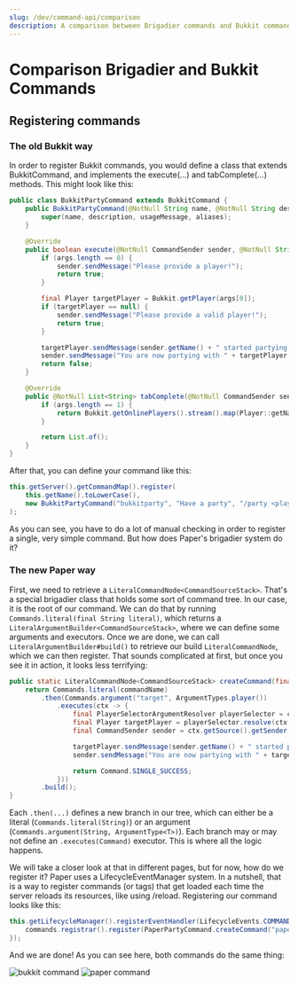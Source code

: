 ```yaml
---
slug: /dev/command-api/comparison
description: A comparison between Brigadier commands and Bukkit commands
---
```


# Comparison Brigadier and Bukkit Commands

## Registering commands
### The old Bukkit way
In order to register Bukkit commands, you would define a class that extends BukkitCommand, and implements the execute(...) and tabComplete(...)
methods. This might look like this:
```java title="BukkitPartyCommand.java"
public class BukkitPartyCommand extends BukkitCommand {
    public BukkitPartyCommand(@NotNull String name, @NotNull String description, @NotNull String usageMessage, @NotNull List<String> aliases) {
        super(name, description, usageMessage, aliases);
    }

    @Override
    public boolean execute(@NotNull CommandSender sender, @NotNull String commandLabel, @NotNull String[] args) {
        if (args.length == 0) {
            sender.sendMessage("Please provide a player!");
            return true;
        }

        final Player targetPlayer = Bukkit.getPlayer(args[0]);
        if (targetPlayer == null) {
            sender.sendMessage("Please provide a valid player!");
            return true;
        }

        targetPlayer.sendMessage(sender.getName() + " started partying with you!");
        sender.sendMessage("You are now partying with " + targetPlayer.getName() + "!");
        return false;
    }

    @Override
    public @NotNull List<String> tabComplete(@NotNull CommandSender sender, @NotNull String alias, @NotNull String[] args) throws IllegalArgumentException {
        if (args.length == 1) {
            return Bukkit.getOnlinePlayers().stream().map(Player::getName).toList();
        }

        return List.of();
    }
}
```
After that, you can define your command like this:
```java title="PluginClass.java"
this.getServer().getCommandMap().register(
    this.getName().toLowerCase(),
    new BukkitPartyCommand("bukkitparty", "Have a party", "/party <player>", List.of())
);
```

As you can see, you have to do a lot of manual checking in order to register a single, very simple command. But how does
Paper's brigadier system do it?

### The new Paper way
First, we need to retrieve a `LiteralCommandNode<CommandSourceStack>`. That's a special brigadier class that holds some sort of command tree.
In our case, it is the root of our command. We can do that by running `Commands.literal(final String literal)`, which returns a 
`LiteralArgumentBuilder<CommandSourceStack>`, where we can define some arguments and executors. Once we are done, we can call
`LiteralArgumentBuilder#build()` to retrieve our build `LiteralCommandNode`, which we can then register. That sounds complicated at first,
but once you see it in action, it looks less terrifying:
```java title="PaperPartyCommand.java"
public static LiteralCommandNode<CommandSourceStack> createCommand(final String commandName) {
    return Commands.literal(commandName)
        .then(Commands.argument("target", ArgumentTypes.player())
            .executes(ctx -> {
                final PlayerSelectorArgumentResolver playerSelector = ctx.getArgument("target", PlayerSelectorArgumentResolver.class);
                final Player targetPlayer = playerSelector.resolve(ctx.getSource()).getFirst();
                final CommandSender sender = ctx.getSource().getSender();

                targetPlayer.sendMessage(sender.getName() + " started partying with you!");
                sender.sendMessage("You are now partying with " + targetPlayer.getName() + "!");

                return Command.SINGLE_SUCCESS;
            }))
        .build();
}
```

Each `.then(...)` defines a new branch in our tree, which can either be a literal (`Commands.literal(String)`) or an argument 
(`Commands.argument(String, ArgumentType<T>)`). Each branch may or may not define an `.executes(Command)` executor. This is 
where all the logic happens.

We will take a closer look at that in different pages, but for now, how do we register it? Paper uses a LifecycleEventManager system.
In a nutshell, that is a way to register commands (or tags) that get loaded each time the server reloads its resources, like using /reload.
Registering our command looks like this:
```java title="PluginClass.java"
this.getLifecycleManager().registerEventHandler(LifecycleEvents.COMMANDS, commands -> {
    commands.registrar().register(PaperPartyCommand.createCommand("paperparty"), "Have a nice party");
});
```

And we are done! As you can see here, both commands do the same thing:

![bukkit command](./assets/bukkitparty-command.png)
![paper command](./assets/paperparty-command.png)